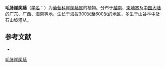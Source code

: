 {{Speciesbox
| status = 
| status_system = 
| image = Starr 000530-1263 Tetrastigma pubinerve.jpg
| genus = Tetrastigma
| species = pubinerve
| authority = [[Merr.|Merr.]] & [[Chun|Chun]], 1935
}}

'''毛脉崖爬藤'''（[[学名|学名]]：{{lang|la|''Tetrastigma pubinerve''}}）为[[葡萄科|葡萄科]][[崖爬藤属|崖爬藤属]]的植物。分布于[[越南|越南]]、[[柬埔寨|柬埔寨]]及[[中国大陆|中国大陆]]的[[广东|广东]]、[[广西|广西]]、[[海南|海南]]等地，生长于海拔300米至600米的地区，多生于山谷林中及石山坡灌丛。

== 参考文献 ==
<div class="references-small">
* {{cite web| url =http://www.bioinfo.cn/db05/KmzwSpecies.php?action=view&id=23927| title =毛脉崖爬藤| work =《中国高等植物数据库全库》| publisher =中国科学院微生物研究所| author =昆明植物研究所| accessdate =2009-02-25| deadurl =yes| archiveurl =https://web.archive.org/web/20160305083158/http://www.bioinfo.cn/db05/KmzwSpecies.php?action=view&id=23927| archivedate =2016-03-05}}
</div>
{{Commons category|Tetrastigma pubinerve}}
{{Taxonbar|from=Q11128043}}

[[Category:崖爬藤属|毛脉崖爬藤]]


{{植物小作品}}